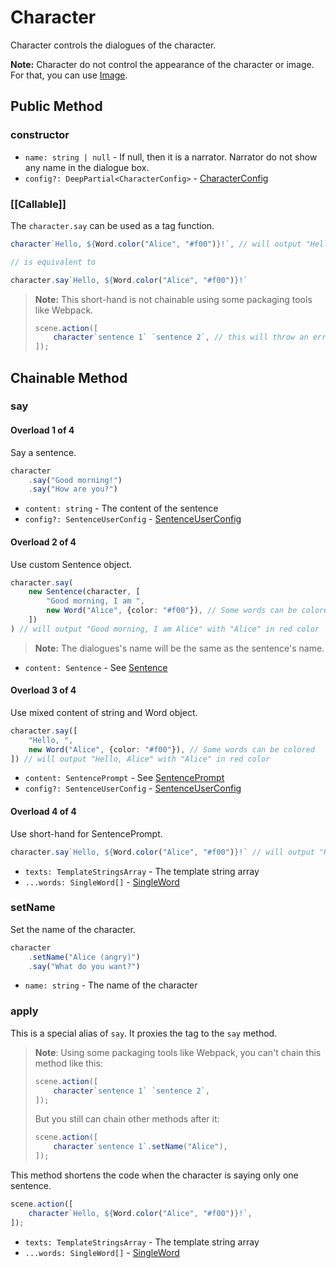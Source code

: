 
# Character

<Cards num={2}>
    <Cards.Card
        title="Sentence"
        href="./character/sentence"
    />
    <Cards.Card
        title="Word"
        href="./character/word"
    />
    <Cards.Card
        title="Pause"
        href="./character/pause"
    />
</Cards>

Character controls the dialogues of the character.

**Note:** Character do not control the appearance of the character or image. For that, you can use [Image](./image). 

## Public Method

### constructor

<Steps>

- `name: string | null` - If null, then it is a narrator. Narrator do not show any name in the dialogue box.
- `config?: DeepPartial<CharacterConfig>` - [CharacterConfig](../types/CharacterConfig)

</Steps>

### [[Callable]]

<Steps>

The `character.say` can be used as a tag function.

```typescript
character`Hello, ${Word.color("Alice", "#f00")}!`, // will output "Hello, Alice" with "Alice" in red color

// is equivalent to

character.say`Hello, ${Word.color("Alice", "#f00")}!`
```

> **Note:** This short-hand is not chainable using some packaging tools like Webpack.
>
> ```typescript
> scene.action([
>     character`sentence 1` `sentence 2`, // this will throw an error
> ]);
> ```

</Steps>

## Chainable Method

### say

<Steps>

#### Overload 1 of 4

Say a sentence.

```typescript
character
    .say("Good morning!")
    .say("How are you?")
```

- `content: string` - The content of the sentence
- `config?: SentenceUserConfig` - [SentenceUserConfig](../types/SentenceUserConfig)

#### Overload 2 of 4

Use custom Sentence object.

```typescript
character.say(
    new Sentence(character, [
        "Good morning, I am ",
        new Word("Alice", {color: "#f00"}), // Some words can be colored
    ])
) // will output "Good morning, I am Alice" with "Alice" in red color
```

> **Note:** The dialogues's name will be the same as the sentence's name.

- `content: Sentence` - See [Sentence](./character/sentence)

#### Overload 3 of 4

Use mixed content of string and Word object.

```typescript
character.say([
    "Hello, ",
    new Word("Alice", {color: "#f00"}), // Some words can be colored
]) // will output "Hello, Alice" with "Alice" in red color
```

- `content: SentencePrompt` - See [SentencePrompt](../types/SentencePrompt)
- `config?: SentenceUserConfig` - [SentenceUserConfig](../types/SentenceUserConfig)

#### Overload 4 of 4

Use short-hand for SentencePrompt.

```typescript
character.say`Hello, ${Word.color("Alice", "#f00")}!` // will output "Hello, Alice" with "Alice" in red color
```

- `texts: TemplateStringsArray` - The template string array
- `...words: SingleWord[]` - [SingleWord](../types/SentencePrompt#SingleWord)

</Steps>

### setName

<Steps>

Set the name of the character.

```typescript
character
    .setName("Alice (angry)")
    .say("What do you want?")
```

- `name: string` - The name of the character

</Steps>

### apply

<Steps>

This is a special alias of `say`. It proxies the tag to the `say` method.

> **Note**: Using some packaging tools like Webpack, you can't chain this method like this:
> 
> ```typescript
> scene.action([
>     character`sentence 1` `sentence 2`,
> ]);
> ```
> 
> But you still can chain other methods after it:
> 
> ```typescript
> scene.action([
>     character`sentence 1`.setName("Alice"),
> ]);
> ```

This method shortens the code when the character is saying only one sentence.

```typescript
scene.action([
    character`Hello, ${Word.color("Alice", "#f00")}!`,
]);
```

- `texts: TemplateStringsArray` - The template string array
- `...words: SingleWord[]` - [SingleWord](../types/SentencePrompt#SingleWord)

</Steps>

